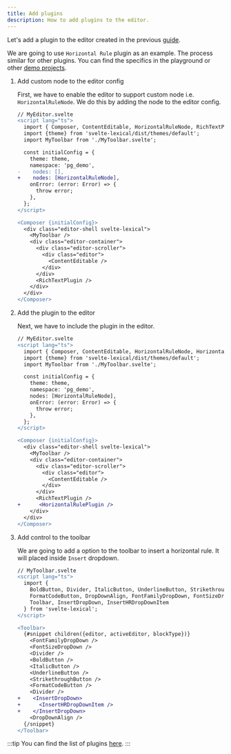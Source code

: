 ```yaml
---
title: Add plugins
description: How to add plugins to the editor.
---
```



Let's add a plugin to the editor created in the previous [guide](/guides/customizing-editor).

We are going to use `Horizontal Rule` plugin as an example. The process similar for other plugins. You can find the specifics in the playground or other [demo projects](https://github.com/umaranis/svelte-lexical/tree/master/demos).

<Steps>

1. Add custom node to the editor config

    First, we have to enable the editor to support custom node i.e. `HorizontalRuleNode`. We do this by adding the node to the editor config.

    ```diff lang="svelte"
    // MyEditor.svelte
    <script lang="ts">
      import { Composer, ContentEditable, HorizontalRuleNode, RichTextPlugin } from 'svelte-lexical';
      import {theme} from 'svelte-lexical/dist/themes/default';
      import MyToolbar from './MyToolbar.svelte';

      const initialConfig = {
        theme: theme,
        namespace: 'pg_demo',
    -    nodes: [],   
    +    nodes: [HorizontalRuleNode],
        onError: (error: Error) => {
          throw error;
        },
      };
    </script>

    <Composer {initialConfig}>
      <div class="editor-shell svelte-lexical">
        <MyToolbar />
        <div class="editor-container">
          <div class="editor-scroller">
            <div class="editor">
              <ContentEditable />
            </div>
          </div>
          <RichTextPlugin />
        </div>
      </div>
    </Composer>
    ```

2. Add the plugin to the editor

    Next, we have to include the plugin in the editor.

    ```diff lang="svelte"
    // MyEditor.svelte
    <script lang="ts">
      import { Composer, ContentEditable, HorizontalRuleNode, HorizontalRulePlugin, RichTextPlugin } from 'svelte-lexical';
      import {theme} from 'svelte-lexical/dist/themes/default';
      import MyToolbar from './MyToolbar.svelte';

      const initialConfig = {
        theme: theme,
        namespace: 'pg_demo',
        nodes: [HorizontalRuleNode],
        onError: (error: Error) => {
          throw error;
        },
      };
    </script>

    <Composer {initialConfig}>
      <div class="editor-shell svelte-lexical">
        <MyToolbar />
        <div class="editor-container">
          <div class="editor-scroller">
            <div class="editor">
              <ContentEditable />
            </div>
          </div>
          <RichTextPlugin />
    +      <HorizontalRulePlugin />
        </div>
      </div>
    </Composer>
    ```

3. Add control to the toolbar

    We are going to add a option to the toolbar to insert a horizontal rule. It will placed inside `Insert` dropdown.

    ```diff lang="svelte"
    // MyToolbar.svelte
    <script lang="ts">
      import {
        BoldButton, Divider, ItalicButton, UnderlineButton, StrikethroughButton,
        FormatCodeButton, DropDownAlign, FontFamilyDropDown, FontSizeDropDown,
        Toolbar, InsertDropDown, InsertHRDropDownItem
      } from 'svelte-lexical';
    </script>

    <Toolbar>
      {#snippet children({editor, activeEditor, blockType})}
        <FontFamilyDropDown />
        <FontSizeDropDown />
        <Divider />
        <BoldButton />
        <ItalicButton />
        <UnderlineButton />
        <StrikethroughButton />
        <FormatCodeButton />
        <Divider />
    +    <InsertDropDown>
    +      <InsertHRDropDownItem />
    +    </InsertDropDown>
        <DropDownAlign />
      {/snippet}
    </Toolbar>
    ```

</Steps>

:::tip
You can find the list of plugins [here](/guides/plugins/plugins-list).
:::
